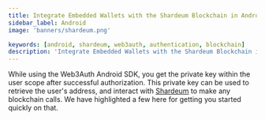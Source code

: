 ```yaml
---
title: Integrate Embedded Wallets with the Shardeum Blockchain in Android
sidebar_label: Android
image: 'banners/shardeum.png'

keywords: [android, shardeum, web3auth, authentication, blockchain]
description: 'Integrate Embedded Wallets with the Shardeum Blockchain in Android | Embedded Wallets'
---
```



<SEO
  title="Integrate Embedded Wallets with the Shardeum Blockchain in Android"
  description="Integrate Embedded Wallets with the Shardeum Blockchain in Android | Embedded Wallets"
  image="https://web3auth.io/docs/banners/shardeum.png"
  slug="/embedded-wallets/connect-blockchain/evm/shardeum/android"
/>

While using the Web3Auth Android SDK, you get the private key within the user scope after successful authorization. This private key can be used to retrieve the user's address, and interact with [Shardeum](https://shardeum.org/) to make any blockchain calls. We have highlighted a few here for getting you started quickly on that.

<EVMInteraction />
